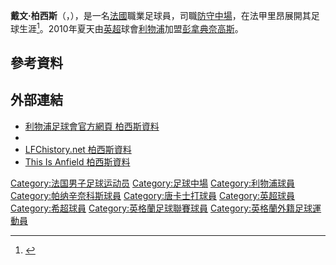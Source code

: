 {{noteta
|G1=liverpoolfc|G2=FAcup
|T=zh-hans:达米恩·普莱西斯;zh-hk:戴文·柏西斯;zh-tw:達米恩·普萊西斯;
|1=zh-hans:达米恩·普莱西斯;zh-hk:戴文·柏西斯;zh-tw:達米恩·普萊西斯;
|3=zh-hans:帕纳辛奈科斯;zh-hk:彭拿典奈高斯;zh-tw:帕納辛奈科斯;
}}
{{Football player infobox
| playername= 戴文·柏西斯<br />''Damien Plessis''
| image = 
| fullname = Damien Plessis
| dateofbirth = {{birth date and age|1988|3|5|df=yes}} 
| cityofbirth = [[讷维勒欧布瓦_(卢瓦雷省)|讷维勒欧布瓦]]
| countryofbirth = {{FRA}}
| height = {{height|ft=6|in=3}}
| currentclub = [[唐卡斯特流浪足球俱乐部|唐卡士打]]<br />由[[彭拿典奈高斯|彭拿典奈高斯]]借用
| clubnumber = ''TBA'' 
| position = [[防守中場|防守中場]] 
| youthyears = 2004-2007
| youthclubs = [[里昂足球俱樂部|里昂]]
| clubs1 = [[利物浦足球俱乐部|利物浦]]
| clubs2 = [[彭拿典奈高斯|彭拿典奈高斯]]
| clubs3 = → [[唐卡斯特流浪足球俱乐部|唐卡士打]] (外借)
| clubs4 = [[阿勒斯人體育會|阿勒斯]]
| clubs5 = [[洛桑體育足球俱樂部|洛桑體育]]
| clubs6 = [[查多魯足球會|查多魯]]
| clubs7 = [[馬里迪莫體育會|馬里迪莫]]
| clubs8 = [[厄勒布魯體育俱樂部|奧雷布洛]]
| years1 = 2007–2010
| years2 = 2010–2012
| years3 = 2012
| years4 = 2012–2014
| years5 = 2014
| years6 = 2014–2016
| years7 = 2016
| years8 = 2017
| caps1 = 3
| caps2 = 9
| caps3 = 0
| caps4 = 40
| caps5 = 13
| caps6 = 32
| caps7 = 9
| caps8 = 5
| goals1 = 0
| goals2 = 0
| goals3 = 0
| goals4 = 0
| goals5 = 0
| goals6 = 1
| goals7 = 1
| goals8 = 0
| nationalyears1  = 2004–2005
| nationalyears2  = 2005–2006
| nationalyears3  = 2006–2007
| nationalyears4  = 2008
| nationalyears5  = 2008
| nationalteam1  = [[法國17歲以下國家足球隊|法國U17]]
| nationalteam2  = [[法國18歲以下國家足球隊|法國U18]]
| nationalteam3  = [[法國19歲以下國家足球隊|法國U19]]
| nationalteam4  = [[法國20歲以下國家足球隊|法國U20]]
| nationalteam5  = [[法國21歲以下國家足球隊|法國U21]]
| nationalcaps1  = 6
| nationalgoals1  = 1
| nationalcaps2  = 2
| nationalgoals2  = 2
| nationalcaps3  = 9
| nationalgoals3  = 0
| nationalcaps4  = 4
| nationalgoals4  = 1
| nationalcaps5  = 1
| nationalgoals5  = 0
| pcupdate = 2011年12月25日 (日) 06:15 (UTC)
| ntupdate = 2011年12月25日 (日) 06:15 (UTC)
}}{{中文譯名
| english    = Damien '''Plessis'''
| putonghua  = 普莱西斯<small>（利物浦中文資訊）</small><ref>[http://www.lfc.org.cn/Player.asp?PlayerID=95 利物浦中文資訊] {{webarchive|url=https://web.archive.org/web/20081202150328/http://www.lfc.org.cn/Player.asp?PlayerID=95 |date=2008-12-02 }}</ref>
| taiwan     = 普萊西斯
| cantonese  = 柏西斯<small>（馬會及文字媒體）</small><br />戴文·皮利斯<small>（[[香港有線電視體育平台|有線電視]]）</small><br />比利薩斯<small>（[[澳博|澳博]]）</small><br />柏西斯
|}}
'''戴文·柏西斯'''（{{lang-fr|'''Damien Plessis'''}}，{{bd|1988年|3月5日|catidx=Plessis, Damien}}），是一名[[法國|法國]]職業足球員，司職[[防守中場|防守中場]]，在法甲里昂展開其足球生涯<ref>{{cite web
 |url=http://www.liverpoolfc.tv/team/squad/plessi/ 
 |title=Damien Plessis 
 |accessdate=2008-04-05 
 |date=2008-04-05 
 |publisher=[[FC利物浦|利物浦]] 
 |deadurl=yes 
 |archiveurl=https://web.archive.org/web/20091125235317/http://www.liverpoolfc.tv/team/squad/plessi/ 
 |archivedate=2009-11-25 
}}</ref>。2010年夏天由[[英超|英超]]球會[[利物浦足球俱乐部|利物浦]]加盟[[彭拿典奈高斯|彭拿典奈高斯]]。

== 參考資料 ==
{{reflist}}

== 外部連結 ==
* [https://web.archive.org/web/20091125235317/http://www.liverpoolfc.tv/team/squad/plessi/ 利物浦足球會官方網頁 柏西斯資料]
* {{soccerbase|id=48956|name=柏西斯}}
* [http://www.lfchistory.net/player_profile.asp?player_id=1196 LFChistory.net 柏西斯資料] {{Wayback|url=http://www.lfchistory.net/player_profile.asp?player_id=1196 |date=20100616215541 }}
* [https://web.archive.org/web/20081208174839/http://www.thisisanfield.com/players/plessis/ This Is Anfield 柏西斯資料]

{{DEFAULTSORT:Plessis, Damien}}
[[Category:法国男子足球运动员|Category:法国男子足球运动员]]
[[Category:足球中場|Category:足球中場]]
[[Category:利物浦球員|Category:利物浦球員]]
[[Category:帕纳辛奈科斯球員|Category:帕纳辛奈科斯球員]]
[[Category:唐卡士打球員|Category:唐卡士打球員]]
[[Category:英超球員|Category:英超球員]]
[[Category:希超球員|Category:希超球員]]
[[Category:英格蘭足球聯賽球員|Category:英格蘭足球聯賽球員]]
[[Category:英格蘭外籍足球運動員|Category:英格蘭外籍足球運動員]]